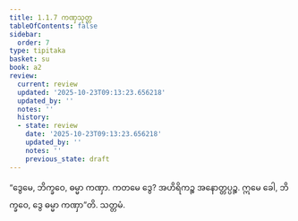 ```yaml
---
title: 1.1.7 ကဏှသုတ္တ
tableOfContents: false
sidebar:
  order: 7
type: tipitaka
basket: su
book: a2
review:
  current: review
  updated: '2025-10-23T09:13:23.656218'
  updated_by: ''
  notes: ''
  history:
  - state: review
    date: '2025-10-23T09:13:23.656218'
    updated_by: ''
    notes: ''
    previous_state: draft
---
```



<ReviewStatus review={frontmatter.review} showDetails={true} />

<HypothesisAnnotation frontmatter={frontmatter} />

<DynamicBreadcrumb />

<Division number="7" book="a2" e="ch" v="15" p="53">

<Paragraph number="19" book="a2">
“ဒွေမေ, ဘိက္ခဝေ, ဓမ္မာ ကဏှာ. ကတမေ ဒွေ? အဟိရိကဉ္စ အနောတ္တပ္ပဉ္စ. ဣမေ ခေါ, ဘိက္ခဝေ, ဒွေ ဓမ္မာ ကဏှာ”တိ.

</Paragraph>
</Division>

<Paragraph number="20" type="center" book="a2">
သတ္တမံ.
</Paragraph>